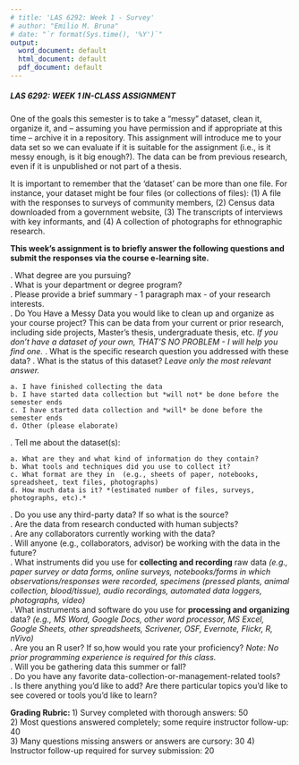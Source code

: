 ```yaml
---
# title: 'LAS 6292: Week 1 - Survey'
# author: "Emilio M. Bruna"
# date: "`r format(Sys.time(), '%Y')`"
output:
  word_document: default
  html_document: default
  pdf_document: default
---
```

<!-- Note: to rendr as pdf delete the \newline -->
##### **LAS 6292: WEEK 1 IN-CLASS ASSIGNMENT**  
\newline  
\newline   
One of the goals this semester is to take a “messy” dataset, clean it, organize it, and – assuming you have permission and if appropriate at this time – archive it in a repository. This assignment will introduce me to your data set so we can evaluate if it is suitable for the assignment (i.e., is it messy enough, is it big enough?).  The data can be from previous research, even if it is unpublished or not part of a thesis.  

It is important to remember that the 'dataset' can be more than one file. For instance, your dataset might be four files (or collections of files): (1) A file with the responses to surveys of community members, (2) Census data downloaded from a government website, (3) The transcripts of interviews with key informants, and (4) A collection of photographs for ethnographic research. 

**This week's assignment is to briefly answer the following questions and submit the responses via the course e-learning site. **  

\newline
\newline
1. What degree are you pursuing?  
\newline
\newline
2. What is your department or degree program?  
\newline
\newline  
3. Please provide a brief summary - 1 paragraph max - of your research interests.  
\newline
\newline 
4. Do You Have a Messy Data you would like to clean up and organize as your course project? This can be data from your current or prior research, including side projects, Master's thesis, undergraduate thesis, etc. *If you don’t have a dataset of your own, THAT'S NO PROBLEM - I will help you find one. * 
\newline
\newline 
5.	What is the specific research question you addressed with these data?
\newline
\newline 
5. What is the status of this dataset? *Leave only the most relevant answer.*  

    a. I have finished collecting the data
    b. I have started data collection but *will not* be done before the semester ends
    c. I have started data collection and *will* be done before the semester ends
    d. Other (please elaborate)  
\newline  
\newline    
6. Tell me about the dataset(s):  

    a. What are they and what kind of information do they contain?  
    b. What tools and techniques did you use to collect it?  
    c. What format are they in  (e.g., sheets of paper, notebooks, spreadsheet, text files, photographs)  
    d. How much data is it? *(estimated number of files, surveys, photographs, etc).*  
\newline  
\newline  
7. Do you use any third-party data? If so what is the source?  
\newline
\newline
10. Are the data from research conducted with human subjects?  
\newline
\newline
7. Are any collaborators currently working with the data?  
\newline
\newline
9. Will anyone (e.g., collaborators, advisor) be working with the data in the future?   
\newline
\newline
11. What instruments did you use for **collecting and recording** raw data *(e.g., paper survey or data forms, online surveys, notebooks/forms in which observations/responses were recorded, specimens (pressed plants, animal collection, blood/tissue), audio recordings, automated data loggers, photographs, video)*    
\newline
\newline
13.  What instruments and software do you use for **processing and organizing** data? *(e.g., MS Word, Google Docs, other word processor, MS Excel, Google Sheets, other spreadsheets, Scrivener, OSF, Evernote, Flickr, R, nVivo)*    
\newline
\newline 
14. Are you an R user? If so,how would you rate your proficiency? *Note: No prior programming experience is required for this class.*     
\newline  
\newline  
14. Will you be gathering data this summer or fall?  
\newline  
\newline  
16. Do you have any favorite data-collection-or-management-related tools?      
\newline  
\newline  
17. Is there anything you'd like to add? Are there particular topics you'd like to see covered or tools you'd like to learn?   
\newline  
\newline  
\newline  
\newline  
    
**Grading Rubric: **
1) Survey completed with thorough answers: 50  
2) Most questions answered completely; some require instructor follow-up: 40  
3) Many questions missing answers or answers are cursory: 30 
4) Instructor follow-up required for survey submission: 20
